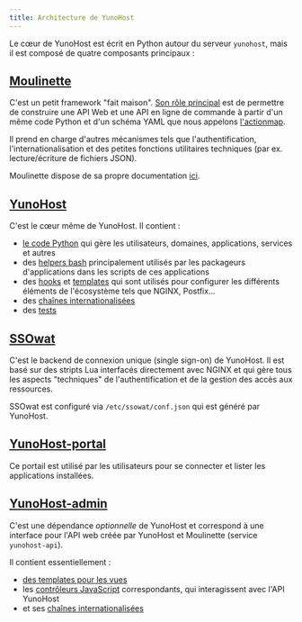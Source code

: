 ```yaml
---
title: Architecture de YunoHost
---
```


Le cœur de YunoHost est écrit en Python autour du serveur `yunohost`, mais il
est composé de quatre composants principaux :

## [Moulinette](https://github.com/YunoHost/moulinette)

C'est un petit framework "fait maison". [Son rôle principal](https://moulinette.readthedocs.io/en/latest/actionsmap.html) est de permettre de construire une API Web et une API en ligne de commande à partir d'un même code Python et d'un schéma YAML que nous appelons [l'actionmap](https://github.com/YunoHost/yunohost/blob/dev/share/actionsmap.yml).

Il prend en charge d'autres mécanismes tels que l'authentification, l'internationalisation et des petites fonctions utilitaires techniques (par ex. lecture/écriture de fichiers JSON).

Moulinette dispose de sa propre documentation [ici](https://moulinette.readthedocs.io/en/latest/).

## [YunoHost](https://github.com/YunoHost/yunohost)

C'est le cœur même de YunoHost. Il contient :

- [le code Python](https://github.com/YunoHost/yunohost/tree/dev/src) qui gère les utilisateurs, domaines, applications, services et autres
- des [helpers bash](https://github.com/YunoHost/yunohost/tree/dev/helpers) principalement utilisés par les packageurs d'applications dans les scripts de ces applications
- des [hooks](https://github.com/YunoHost/yunohost/tree/dev/hooks) et [templates](https://github.com/YunoHost/yunohost/tree/dev/conf) qui sont utilisés pour configurer les différents éléments de l'écosystème tels que NGINX, Postfix...
- des [chaînes internationalisées](https://github.com/YunoHost/yunohost/tree/dev/locales)
- des [tests](https://github.com/YunoHost/yunohost/tree/dev/tests)

## [SSOwat](https://github.com/YunoHost/ssowat)

C'est le backend de connexion unique (single sign-on) de YunoHost. Il est basé sur des stripts Lua interfacés directement avec NGINX
et qui gère tous les aspects "techniques" de l'authentification et de la gestion des accès aux ressources.

SSOwat est configuré via `/etc/ssowat/conf.json` qui est généré par YunoHost.

## [YunoHost-portal](https://github.com/YunoHost/yunohost-portal)

Ce portail est utilisé par les utilisateurs pour se connecter et lister les applications installées.

## [YunoHost-admin](https://github.com/YunoHost/yunohost-admin)

C'est une dépendance *optionnelle* de YunoHost et correspond à une interface pour l'API web créée par YunoHost et Moulinette (service `yunohost-api`).

Il contient essentiellement :

- [des templates pour les vues](https://github.com/YunoHost/yunohost-admin/tree/dev/app/src/views)
- les [contrôleurs JavaScript](https://github.com/YunoHost/yunohost-admin/tree/dev/src/js/yunohost/controllers) correspondants, qui interagissent avec l'API YunoHost
- et ses [chaînes internationalisées](https://github.com/YunoHost/yunohost-admin/tree/dev/app/src/i18n/locales)
